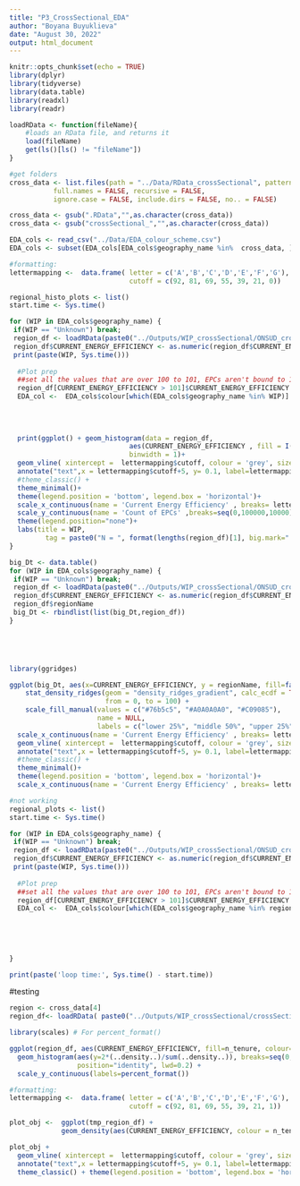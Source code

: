 ```yaml
---
title: "P3_CrossSectional_EDA"
author: "Boyana Buyuklieva"
date: "August 30, 2022"
output: html_document
---
```


```r
knitr::opts_chunk$set(echo = TRUE)
library(dplyr)
library(tidyverse)
library(data.table)
library(readxl)
library(readr)

loadRData <- function(fileName){
    #loads an RData file, and returns it
    load(fileName)
    get(ls()[ls() != "fileName"])
}

#get folders
cross_data <- list.files(path = "../Data/RData_crossSectional", pattern = NULL, all.files = FALSE,
           full.names = FALSE, recursive = FALSE,
           ignore.case = FALSE, include.dirs = FALSE, no.. = FALSE)

cross_data <- gsub(".RData","",as.character(cross_data))
cross_data <- gsub("crossSectional_","",as.character(cross_data))

EDA_cols <- read_csv("../Data/EDA_colour_scheme.csv")
EDA_cols <- subset(EDA_cols[EDA_cols$geography_name %in%  cross_data, ])
```


```r
#formatting:
lettermapping <-  data.frame( letter = c('A','B','C','D','E','F','G'), 
                              cutoff = c(92, 81, 69, 55, 39, 21, 0))

regional_histo_plots <- list()
start.time <- Sys.time()

for (WIP in EDA_cols$geography_name) {
 if(WIP == "Unknown") break; 
 region_df <- loadRData(paste0("../Outputs/WIP_crossSectional/ONSUD_crossSectional_baseline_",WIP,".RData") ) 
 region_df$CURRENT_ENERGY_EFFICIENCY <- as.numeric(region_df$CURRENT_ENERGY_EFFICIENCY)
 print(paste(WIP, Sys.time()))
  
  #Plot prep
  ##set all the values that are over 100 to 101, EPCs aren't bound to 100 
  region_df[CURRENT_ENERGY_EFFICIENCY > 101]$CURRENT_ENERGY_EFFICIENCY <- 101
  EDA_col <-  EDA_cols$colour[which(EDA_cols$geography_name %in% WIP)]
  
  
  
  
  print(ggplot() + geom_histogram(data = region_df, 
                              aes(CURRENT_ENERGY_EFFICIENCY , fill = I(EDA_col), alpha=0.9 ),
                              binwidth = 1)+
  geom_vline( xintercept =  lettermapping$cutoff, colour = 'grey', size=.6)+ 
  annotate("text",x = lettermapping$cutoff+5, y= 0.1, label=lettermapping$letter, angle=90, size=5)+
  #theme_classic() +
  theme_minimal()+
  theme(legend.position = 'bottom', legend.box = 'horizontal')+
  scale_x_continuous(name = 'Current Energy Efficiency' , breaks= lettermapping$cutoff)+
  scale_y_continuous(name = 'Count of EPCs' ,breaks=seq(0,100000,10000))+
  theme(legend.position="none")+
  labs(title = WIP,
         tag = paste0("N = ", format(lengths(region_df)[1], big.mark=" ", trim=TRUE)) ) )
}
```



```r
big_Dt <- data.table()
for (WIP in EDA_cols$geography_name) {
 if(WIP == "Unknown") break; 
 region_df <- loadRData(paste0("../Outputs/WIP_crossSectional/ONSUD_crossSectional_baseline_",WIP,".RData") ) 
 region_df$CURRENT_ENERGY_EFFICIENCY <- as.numeric(region_df$CURRENT_ENERGY_EFFICIENCY)
 region_df$regionName
 big_Dt <- rbindlist(list(big_Dt,region_df))
}
 




library(ggridges)

ggplot(big_Dt, aes(x=CURRENT_ENERGY_EFFICIENCY, y = regionName, fill=factor(..quantile..))) +
    stat_density_ridges(geom = "density_ridges_gradient", calc_ecdf = TRUE, quantiles = c(0.25, 0.50), scale = 1,
                        from = 0, to = 100) +
    scale_fill_manual(values = c("#76b5c5", "#A0A0A0A0", "#C09085"),
                      name = NULL,
                      labels = c("lower 25%", "middle 50%", "upper 25%"))+
  scale_x_continuous(name = 'Current Energy Efficiency' , breaks= lettermapping$cutoff)+
  geom_vline( xintercept =  lettermapping$cutoff, colour = 'grey', size=.6)+ 
  annotate("text",x = lettermapping$cutoff+5, y= 0.1, label=lettermapping$letter, angle=90, size=5)+
  #theme_classic() +
  theme_minimal()+
  theme(legend.position = 'bottom', legend.box = 'horizontal')+
  scale_x_continuous(name = 'Current Energy Efficiency' , breaks= lettermapping$cutoff)
```





```r
#not working
regional_plots <- list()
start.time <- Sys.time()

for (WIP in EDA_cols$geography_name) {
 if(WIP == "Unknown") break; 
 region_df <- loadRData(paste0("../Outputs/WIP_crossSectional/ONSUD_crossSectional_baseline_",WIP,".RData") ) 
 region_df$CURRENT_ENERGY_EFFICIENCY <- as.numeric(region_df$CURRENT_ENERGY_EFFICIENCY)
 print(paste(WIP, Sys.time()))
  
  #Plot prep
  ##set all the values that are over 100 to 101, EPCs aren't bound to 100 
  region_df[CURRENT_ENERGY_EFFICIENCY > 101]$CURRENT_ENERGY_EFFICIENCY <- 101
  EDA_col <-  EDA_cols$colour[which(EDA_cols$geography_name %in% region)]
  
  
  
  
  
}

print(paste('loop time:', Sys.time() - start.time))
```








#testing
```r
region <- cross_data[4]
region_df<- loadRData( paste0("../Outputs/WIP_crossSectional/crossSectional_baseline_",region,".RData") )
```

```r
library(scales) # For percent_format()

ggplot(region_df, aes(CURRENT_ENERGY_EFFICIENCY, fill=n_tenure, colour=n_tenure)) +
  geom_histogram(aes(y=2*(..density..)/sum(..density..)), breaks=seq(0,100,1), alpha=0.6, 
                 position="identity", lwd=0.2) +
  scale_y_continuous(labels=percent_format())
```


```r
#formatting:
lettermapping <-  data.frame( letter = c('A','B','C','D','E','F','G'), 
                              cutoff = c(92, 81, 69, 55, 39, 21, 1))

plot_obj <-  ggplot(tmp_region_df) +
             geom_density(aes(CURRENT_ENERGY_EFFICIENCY, colour = n_tenure)) 

plot_obj + 
  geom_vline( xintercept =  lettermapping$cutoff, colour = 'grey', size=1)+ 
  annotate("text",x = lettermapping$cutoff+5, y= 0.1, label=lettermapping$letter, angle=90, size=5)+
  theme_classic() + theme(legend.position = 'bottom', legend.box = 'horizontal')

```

